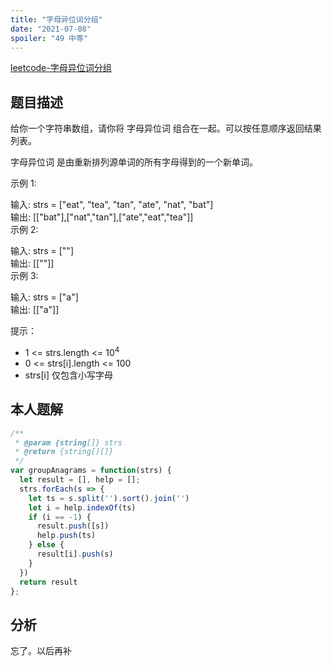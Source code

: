 ```yaml
---
title: "字母异位词分组"
date: "2021-07-08"
spoiler: "49 中等"
---
```


[leetcode-字母异位词分组](https://leetcode.cn/problems/group-anagrams/description/)

## 题目描述

给你一个字符串数组，请你将 字母异位词 组合在一起。可以按任意顺序返回结果列表。  
  
字母异位词 是由重新排列源单词的所有字母得到的一个新单词。  
  
   
  
示例 1:  
  
输入: strs = ["eat", "tea", "tan", "ate", "nat", "bat"]  
输出: [["bat"],["nat","tan"],["ate","eat","tea"]]  
示例 2:  
  
输入: strs = [""]  
输出: [[""]]  
示例 3:  
  
输入: strs = ["a"]  
输出: [["a"]]  
   
  
提示：  
  
* 1 \<= strs.length \<= 10<sup>4</sup>  
* 0 \<= strs[i].length \<= 100  
* strs[i] 仅包含小写字母  

## 本人题解

```javascript
/**
 * @param {string[]} strs
 * @return {string[][]}
 */
var groupAnagrams = function(strs) {
  let result = [], help = [];
  strs.forEach(s => {
    let ts = s.split('').sort().join('')
    let i = help.indexOf(ts)
    if (i == -1) {
      result.push([s])
      help.push(ts)
    } else {
      result[i].push(s)
    }
  })
  return result
};
```

## 分析

忘了。以后再补